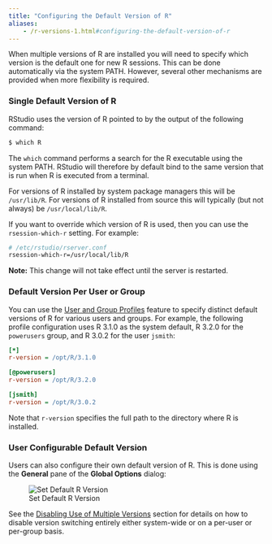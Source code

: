 ```yaml
---
title: "Configuring the Default Version of R"
aliases:
	- /r-versions-1.html#configuring-the-default-version-of-r
---
```


When multiple versions of R are installed you will need to specify which version
is the default one for new R sessions. This can be done automatically via the
system PATH. However, several other mechanisms are provided when more flexibility
is required.

### Single Default Version of R

RStudio uses the version of R pointed to by the output of the following command:

```bash
$ which R
```

The `which` command performs a search for the R executable using the system PATH. RStudio will therefore by default bind to the same version that is run when R is executed from a terminal.

For versions of R installed by system package managers this will be `/usr/lib/R`. For versions of R installed from source this will typically (but not always) be `/usr/local/lib/R`.

If you want to override which version of R is used, then you can use the `rsession-which-r` setting. For example:



```bash
# /etc/rstudio/rserver.conf
rsession-which-r=/usr/local/lib/R
```

**Note:** This change will not take effect until the server is restarted. 

### Default Version Per User or Group

You can use the [User and Group Profiles](../r_sessions/user_and_group_profiles.html) feature to specify distinct default versions of R for various users and groups. For example, the following profile configuration uses R 3.1.0 as the system default, R 3.2.0 for the `powerusers` group, and R 3.0.2 for the user `jsmith`:

```ini
[*]
r-version = /opt/R/3.1.0

[@powerusers]
r-version = /opt/R/3.2.0

[jsmith]
r-version = /opt/R/3.0.2
```

Note that `r-version` specifies the full path to the directory where R is installed.

### User Configurable Default Version

Users can also configure their own default version of R. This is done using the **General** pane of the **Global Options** dialog:

![Set Default R Version](../images/SetDefaultRVersion.png)

See the [Disabling Use of Multiple Versions](using_multiple_versions_of_r.qmd#disabling-use-of-multiple-versions) section for details on how to disable version switching entirely either system-wide or on a per-user or per-group basis.


